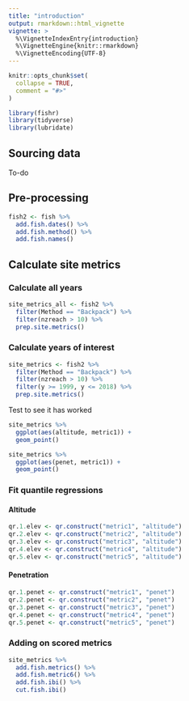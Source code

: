 ```yaml
---
title: "introduction"
output: rmarkdown::html_vignette
vignette: >
  %\VignetteIndexEntry{introduction}
  %\VignetteEngine{knitr::rmarkdown}
  %\VignetteEncoding{UTF-8}
---
```


```r
knitr::opts_chunk$set(
  collapse = TRUE,
  comment = "#>"
)
```

```r
library(fishr)
library(tidyverse)
library(lubridate)
```

## Sourcing data

To-do

## Pre-processing

```r
fish2 <- fish %>%
  add.fish.dates() %>% 
  add.fish.method() %>% 
  add.fish.names()
```

## Calculate site metrics

### Calculate all years

```r
site_metrics_all <- fish2 %>% 
  filter(Method == "Backpack") %>% 
  filter(nzreach > 10) %>% 
  prep.site.metrics()
```


### Calculate years of interest

```r
site_metrics <- fish2 %>% 
  filter(Method == "Backpack") %>% 
  filter(nzreach > 10) %>% 
  filter(y >= 1999, y <= 2018) %>% 
  prep.site.metrics()
```

Test to see it has worked

```r
site_metrics %>% 
  ggplot(aes(altitude, metric1)) +
  geom_point()

site_metrics %>% 
  ggplot(aes(penet, metric1)) +
  geom_point()
```

### Fit quantile regressions

#### Altitude

```r
qr.1.elev <- qr.construct("metric1", "altitude")
qr.2.elev <- qr.construct("metric2", "altitude")
qr.3.elev <- qr.construct("metric3", "altitude")
qr.4.elev <- qr.construct("metric4", "altitude")
qr.5.elev <- qr.construct("metric5", "altitude")
```

#### Penetration

```r
qr.1.penet <- qr.construct("metric1", "penet")
qr.2.penet <- qr.construct("metric2", "penet")
qr.3.penet <- qr.construct("metric3", "penet")
qr.4.penet <- qr.construct("metric4", "penet")
qr.5.penet <- qr.construct("metric5", "penet")
```

### Adding on scored metrics
```r
site_metrics %>% 
  add.fish.metrics() %>% 
  add.fish.metric6() %>% 
  add.fish.ibi() %>% 
  cut.fish.ibi()
```



